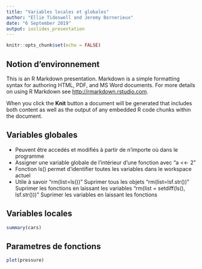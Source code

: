 ```yaml
---
title: "Variables locales et globales"
author: "Ellie Tideswell and Jeremy Bornerieux"
date: "6 September 2019"
output: ioslides_presentation
---
```


```r
knitr::opts_chunk$set(echo = FALSE)
```

## Notion d'environnement

This is an R Markdown presentation. Markdown is a simple formatting syntax for authoring HTML, PDF, and MS Word documents. For more details on using R Markdown see <http://rmarkdown.rstudio.com>.

When you click the **Knit** button a document will be generated that includes both content as well as the output of any embedded R code chunks within the document.

## Variables globales 

- Peuvent être accedés et modifiés à partir de n'importe où dans le programme
- Assigner une variable globale de l'intérieur d'une fonction avec "a <<- 2" 
- Fonction ls() permet d'identifier toutes les variables dans le workspace actuel
- Utile à savoir
  "rm(list=ls())" Suprimer tous les objets 
  "rm(list=lsf.str())" Suprimer les fonctions en laissant les variables
  "rm(list = setdiff(ls(), lsf.str()))" Suprimer les variables en laissant les fonctions  

## Variables locales

```r
summary(cars)
```

## Parametres de fonctions

```r
plot(pressure)
```

